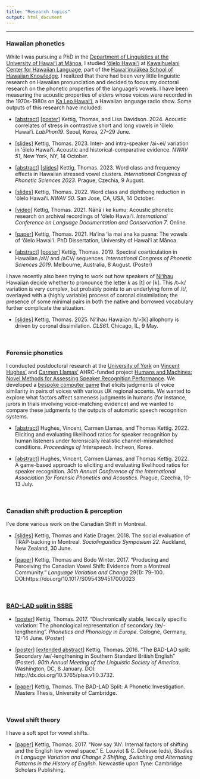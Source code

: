 ```yaml
---
title: "Research topics"
output: html_document
---
```

-----

<h3> Hawaiian phonetics </h3> 

While I was pursuing a PhD in the [Department of Linguistics at the University of Hawaiʻi at Mānoa](https://manoa.hawaii.edu/linguistics/), I studied [ʻōlelo Hawaiʻi](https://en.wikipedia.org/wiki/Hawaiian_language) at [Kawaihuelani Center for Hawaiian Language](https://www.kawaihuelani.org/), part of the [Hawaiʻinuiākea School of Hawaiian Knowledge](https://manoa.hawaii.edu/hshk/). I realized that there had been very little linguistic research on Hawaiian pronunciation and decided to focus my doctoral research on the phonetic properties of the language's vowels. I have been measuring the acoustic properties of elders whose voices were recorded in the 1970s-1980s on [Ka Leo Hawaiʻi](https://ulukau.org/kaniaina/?a=cl&cl=CL1&sp=A&ai=1&e=-------en-20--1--txt-txIN%7ctxTI%7ctxTA%7ctxCO%7ctxTY%7ctxLA%7ctxKE%7ctxPR%7ctxSG%7ctxTO%7ctxTG%7ctxSM%7ctxTR%7ctxSP%7ctxCT%7ctxET%7ctxHT----------------), a Hawaiian language radio show. Some outputs of this research have included:

* [[abstract](papers_etc/KettigDavidson2024LabPhon19_abstract.pdf)]
[[poster](papers_etc/KettigDavidson2024LabPhon_Poster.jpg)] Kettig, Thomas, and Lisa Davidson. 2024. Acoustic correlates of stress in contrastive short and long vowels in ʻōlelo Hawaiʻi. _LabPhon19_. Seoul, Korea, 27–29 June. 

* [[slides](papers_etc/Kettig2023NWAV51_slides.pdf)] Kettig, Thomas. 2023. Inter- and intra-speaker /ai~ei/ variation in ʻōlelo Hawaiʻi. Acoustic and historical-comparative evidence. _NWAV 51_, New York, NY, 14 October.  

* [[abstract](papers_etc/Kettig2023ICPhS_abstract.pdf)] [[slides](papers_etc/Kettig2023ICPhS_slides.pdf)] Kettig, Thomas. 2023. Word class and frequency effects in Hawaiian stressed vowel clusters. _International Congress of Phonetic Sciences 2023_. Prague, Czechia, 9 August.

* [[slides](papers_etc/Kettig2022NWAV50_slides.pdf)] Kettig, Thomas. 2022. Word class and diphthong reduction in ʻōlelo Hawaiʻi. _NWAV 50_. San Jose, CA, USA, 14 October.  

* [[video](https://youtu.be/PdPxQGXSX64?si=L9T25u1TVCq-kIXl)] Kettig, Thomas. 2021. Nānā i ke kumu: Acoustic phonetic research on archival recordings of ʻōlelo Hawaiʻi. _International Conference on Language Documentation and Conservation 7_. Online.  

* [[paper](https://scholarspace.manoa.hawaii.edu/server/api/core/bitstreams/49cdaa29-f832-43d3-bb57-1c2b7d5694f3/content)] Kettig, Thomas. 2021. Haʻina ʻia mai ana ka puana: The vowels of ʻōlelo Hawaiʻi. PhD Dissertation, University of Hawaiʻi at Mānoa.  

* [[abstract](https://assta.org/proceedings/ICPhS2019/papers/ICPhS_3607.pdf)] [[poster](papers_etc/Kettig2019ICPhS_poster.pdf)] Kettig, Thomas. 2019. Spectral coarticulation in Hawaiian /aV/ and /aCV/ sequences. _International Congress of Phonetic Sciences 2019_. Melbourne, Australia, 8 August. (Poster)

I have recently also been trying to work out how speakers of [Niʻihau](https://en.wikipedia.org/wiki/Niihau) Hawaiian decide whether to pronounce the letter _k_ as [t] or [k]. This /t~k/ variation is very complex, but probably points to an underlying form of /t/, overlayed with a (highly variable) process of coronal dissimilation; the presence of some minimal pairs in both the native and borrowed vocabulary further complicate the situation.

* [[slides](papers_etc/Kettig2025CLS_slides.pdf)] Kettig, Thomas. 2025. Niʻihau Hawaiian /t/>[k] allophony is driven by coronal dissimilation. _CLS61_. Chicago, IL, 9 May.

<br>

<h3> Forensic phonetics </h3>

I conducted postdoctoral research at the [University of York](https://www.york.ac.uk/language/) on [Vincent Hughes'](https://scholar.google.com/citations?user=ddZncLsAAAAJ&hl=en&oi=ao) and [Carmen Llamas'](https://scholar.google.com/citations?user=f47LQuAAAAAJ&hl=en) AHRC-funded project [Humans and Machines: Novel Methods for Assessing Speaker Recognition Performance](https://sites.google.com/york.ac.uk/humans-machines/home?authuser=0). We developed a [bespoke computer game](./humans_and_machines.mp4) that elicits judgments of voice similarity in pairs of voices with various UK regional accents. We wanted to explore what factors affect sameness judgments in humans (for instance, jurors in trials involving voice-matching evidence) and we wanted to compare these judgments to the outputs of automatic speech recognition systems. 

* [[abstract](https://vincent-hughes.com/wp-content/uploads/2022/06/490_paper.pdf)] Hughes, Vincent, Carmen Llamas, and Thomas Kettig. 2022. Eliciting and evaluating likelihood ratios for speaker recognition by human listeners under forensically realistic channel-mismatched conditions. _Proceedings of Interspeech_. Incheon, Korea.  

* [[abstract](papers_etc/HughesLlamasKettig2022IAFPA30_abstract.pdf)] Hughes, Vincent, Carmen Llamas, and Thomas Kettig. 2022. A game-based approach to eliciting and evaluating likelihood ratios for speaker recognition. _30th Annual Conference of the International Association for Forensic Phonetics and Acoustics_. Prague, Czechia, 10-13 July.  

<br>

<h3> Canadian shift production & perception </h3>
I've done various work on the Canadian Shift in Montreal.

* [[slides](papers_etc/KettigDrager2018SocioSymposium22_slides.pptx)] Kettig, Thomas and Katie Drager. 2018. The social evaluation of TRAP-backing in Montreal. _Sociolinguistics Symposium 22_. Auckland, New Zealand, 30 June.

* [[paper](papers_etc/KettigWinter2017LVC.pdf)]  Kettig, Thomas and Bodo Winter. 2017. “Producing and Perceiving the Canadian Vowel Shift: Evidence from a Montreal Community.” _Language Variation and Change_ 29(1): 79–100. DOI:https://doi.org/10.1017/S0954394517000023

<br>

<h3> [BAD-LAD split in SSBE](https://en.wikipedia.org/wiki/Pronunciation_of_English_%E2%9F%A8a%E2%9F%A9#Bad%E2%80%93lad_split) </h3>

* [[poster](papers_etc/Kettig2017PAPE_poster.pdf)] Kettig, Thomas. 2017. “Diachronically stable, lexically specific variation: The phonological representation of secondary /æ/-lengthening”. _Phonetics and Phonology in Europe_. Cologne, Germany, 12-14 June. (Poster) 

* [[poster](papers_etc/Kettig2016LSA_poster.pdf)] [[extended abstract](https://doi.org/10.3765/plsa.v1i0.3732)] Kettig, Thomas. 2016. “The BAD-LAD split: Secondary /æ/-lengthening in Southern Standard British English” (Poster). _90th Annual Meeting of the Linguistic Society of America_. Washington, DC, 8 January. DOI: http://dx.doi.org/10.3765/plsa.v1i0.3732.

* [[paper](papers_etc/Kettig2016MPhil.pdf)] Kettig, Thomas. The BAD-LAD Split: A Phonetic Investigation. Masters Thesis, University of Cambridge.

<br>

<h3> Vowel shift theory </h3>
I have a soft spot for vowel shifts.

* [[paper](papers_etc/Kettig2017Now_Say_Ah.pdf)] Kettig, Thomas. 2017. “Now say ‘Ah’: Internal factors of shifting and the English low vowel space.” E. Louviot & C. Delesse (eds), _Studies in Language Variation and Change 2 Shifting, Switching and Alternating Patterns in the History of English_. Newcastle upon Tyne: Cambridge Scholars Publishing.  
